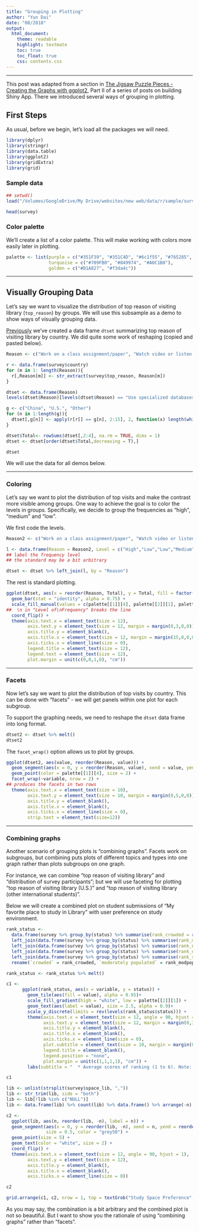 ```yaml
---
title: "Grouping in Plotting"
author: "Yun Dai"
date: "08/2018"
output: 
  html_document:
    theme: readable
    highlight: textmate
    toc: true
    toc_float: true
    css: contents.css
---
```


******
This post was adapted from a section in [The Jigsaw Puzzle Pieces - Creating the Graphs with ggplot2](https://shanghai.hosting.nyu.edu/data/r/case-1-2-ggplot2.html), Part II of a series of posts on building Shiny App. There we introduced several ways of grouping in plotting. 

## First Steps
As usual, before we begin, let's load all the packages we will need.
```r
library(dplyr)
library(stringr)
library(data.table)
library(ggplot2)
library(gridExtra)
library(grid)
```

### Sample data 
```r
## setwd()
load("/Volumes/GoogleDrive/My Drive/websites/new web/data/r/sample/survey")

head(survey)
```

### Color palette 
We'll create a list of a color palette. This will make working with colors more easily later in plotting.
```r
palette <- list(purple = c("#351F39", "#351C4D", "#6c1f55", "#765285", "#8a6899"),
                turquoise = c("#709FB0", "#849974", "#A0C1B8"),
                golden = c("#D1A827", "#f3da4c"))
```

******
## Visually Grouping Data
Let's say we want to visualize the distribution of top reason of visiting library (`top_reason`) by groups. We will use this subsample as a demo to show ways of visually grouping data.

[Previously](https://shanghai.hosting.nyu.edu/data/r/case-1-1-preprocessing.html) we've created a data frame `dtset` summarizing top reason of visiting library by country. We did quite some work of reshaping (copied and pasted below).
```r
Reason <- c("Work on a class assignment/paper", "Watch video or listen audio", "Use specialized databases \\(e.g. Bloomberg, Wind\\)", "Use a library computer", "Use a group study room", "Print, photocopy, scan", "Other", "Meet up with friends", "Hang out between classes", "Get readings from Course Reserve", "Get help from a librarian", "Find a quiet place to study", "Borrow books and materials", "Attend a library workshop")

r <- data.frame(survey$country)
for (m in 1: length(Reason)){
  r[,Reason[m]] <- str_extract(survey$top_reason, Reason[m])
}

dtset <- data.frame(Reason)
levels(dtset$Reason)[levels(dtset$Reason) == "Use specialized databases \\(e.g. Bloomberg, Wind\\)"] <- "Use specialized databases (e.g. Bloomberg, Wind)"

g <- c("China", "U.S.", "Other")
for (n in 1:length(g)){
  dtset[,g[n]] <- apply(r[r[] == g[n], 2:15], 2, function(x) length(which(!is.na(x))))
}

dtset$Total<- rowSums(dtset[,2:4], na.rm = TRUE, dims = 1)
dtset <- dtset[order(dtset$Total,decreasing = T),]

dtset
```

We will use the data for all demos below. 

******
### Coloring
Let's say we want to plot the distribution of top visits and make the contrast more visible among groups. One way to achieve the goal is to color the levels in groups. Specifically, we decide to group the frequencies as "high", "medium" and "low".

We first code the levels.
```r
Reason2 <- c("Work on a class assignment/paper", "Watch video or listen audio", "Use specialized databases (e.g. Bloomberg, Wind)", "Use a library computer",  "Use a group study room", "Print, photocopy, scan",  "Other", "Meet up with friends", "Hang out between classes", "Get readings from Course Reserve", "Get help from a librarian", "Find a quiet place to study", "Borrow books and materials", "Attend a library workshop")

l <- data.frame(Reason = Reason2, Level = c("High","Low","Low","Medium","Medium","High","Low","Medium","Low","Medium","Low","High","High","Low"))
## label the frequency level
## the standard may be a bit arbitrary

dtset <- dtset %>% left_join(l, by = "Reason")
```

The rest is standard plotting.
```r
ggplot(dtset, aes(x = reorder(Reason, Total), y = Total, fill = factor(Level, levels = c("High","Medium","Low")))) + 
  geom_bar(stat = "identity", alpha = 0.75) + 
  scale_fill_manual(values = c(palette[[1]][4], palette[[2]][1], palette[[3]][1]), name="Level of\nFrequency") +
##  \n in "Level of\nFrequency" breaks the line
  coord_flip() +
  theme(axis.text.x = element_text(size = 12),
        axis.text.y = element_text(size = 12, margin = margin(0,3,0,0)),
        axis.title.y = element_blank(),
        axis.title.x = element_text(size = 12, margin = margin(15,0,0,0)),
        axis.ticks.x = element_line(size = 0),
        legend.title = element_text(size = 12),
        legend.text = element_text(size = 12),
        plot.margin = unit(c(0,0,1,0), "cm")) 
```

******
### Facets
Now let's say we want to plot the distribution of top visits by country. This can be done with "facets" - we will get panels within one plot for each subgroup.

To support the graphing needs, we need to reshape the `dtset` data frame into long format.
```r
dtset2 <- dtset %>% melt()
dtset2
```

The `facet_wrap()` option allows us to plot by groups.
```r
ggplot(dtset2, aes(value, reorder(Reason, value))) +
  geom_segment(aes(x = 0, y = reorder(Reason, value), xend = value, yend = reorder(Reason, value)), size = 0.3, color = "grey50") +
  geom_point(color = palette[[1]][4], size = 2) +
  facet_wrap(~variable, nrow = 2) +
## produces the facets in two rows  
  theme(axis.text.x = element_text(size = 10),
        axis.text.y = element_text(size = 10, margin = margin(0,5,0,0)),
        axis.title.y = element_blank(),
        axis.title.x = element_blank(),
        axis.ticks.x = element_line(size = 0),
        strip.text = element_text(size=12)) 
```


******
### Combining graphs
Another scenario of grouping plots is "combining graphs". Facets work on subgroups, but combining puts plots of different topics and types into one graph rather than plots subgroups on one graph. 

For instance, we can combine "top reason of visiting library" and "distribution of survey participants"; but we will use faceting for plotting "top reason of visiting library (U.S.)" and "top reason of visiting library (other international students)".

Below we will create a combined plot on student submissions of “My favorite place to study in Library” with user preference on study environment.

```r
rank_status <- 
  data.frame(survey %>% group_by(status) %>% summarise(rank_crowded = round(mean(rank_crowded, na.rm =TRUE),2))) %>% 
  left_join(data.frame(survey %>% group_by(status) %>% summarise(rank_modpop = round(mean(rank_modpop, na.rm =TRUE),2)))) %>%
  left_join(data.frame(survey %>% group_by(status) %>% summarise(rank_noisy = round(mean(rank_noisy, na.rm =TRUE),2)))) %>%
  left_join(data.frame(survey %>% group_by(status) %>% summarise(rank_quiet = round(mean(rank_quiet, na.rm =TRUE),2)))) %>%
  left_join(data.frame(survey %>% group_by(status) %>% summarise(rank_silent = round(mean(rank_silent, na.rm =TRUE),2)))) %>%
  rename(`crowded` = rank_crowded, `moderately populated` = rank_modpop, `noisy` = rank_noisy, `quiet (occasional whispers)` = rank_quiet, `(close to) silent` = rank_silent) 

rank_status <- rank_status %>% melt()

c1 <-
      ggplot(rank_status, aes(x = variable, y = status)) +
        geom_tile(aes(fill = value), alpha = 0.95)+
        scale_fill_gradient(high = "white", low = palette[[2]][1]) +
        geom_text(aes(label = value), size = 2.5, alpha = 0.9)+
        scale_y_discrete(limits = rev(levels(rank_status$status))) +
        theme(axis.text.x = element_text(size = 12, angle = 90, hjust = 1),
              axis.text.y = element_text(size = 12, margin = margin(0,3,0,0)),
              axis.title.y = element_blank(),
              axis.title.x = element_blank(),
              axis.ticks.x = element_line(size = 0),
              plot.subtitle = element_text(size = 10, margin = margin(0,0,15,0)),
              legend.title = element_blank(),
              legend.position = "none",
              plot.margin = unit(c(1,1,1,1), "cm")) +
        labs(subtitle = "  * Average scores of ranking (1 to 6). Note: limited cases in each group.") 

c1
```

```r
lib <- unlist(strsplit(survey$space_lib, ","))
lib <- str_trim(lib, side = "both")
lib <- lib[!lib %in% c("NULL")]
lib <- data.frame(lib) %>% count(lib) %>% data.frame() %>% arrange(-n)

c2 <-
  ggplot(lib, aes(n, reorder(lib, -n), label = n)) +
  geom_segment(aes(x = 0, y = reorder(lib, -n), xend = n, yend = reorder(lib, -n)), 
               size = 0.5, color = "grey50") +
  geom_point(size = 5) +
  geom_text(color = "white", size = 2) +
  coord_flip() +
  theme(axis.text.x = element_text(size = 12, angle = 90, hjust = 1),
        axis.text.y = element_text(size = 12),
        axis.title.y = element_blank(),
        axis.title.x = element_blank(),
        axis.ticks.x = element_line(size = 0))

c2
```

```r
grid.arrange(c1, c2, nrow = 1, top = textGrob("Study Space Preference", gp = gpar(fontsize = 10)))
```

As you may say, the combination is a bit arbitrary and the combined plot is not so beautiful. But I want to show you the rationale of using "combining graphs" rather than "facets". 
